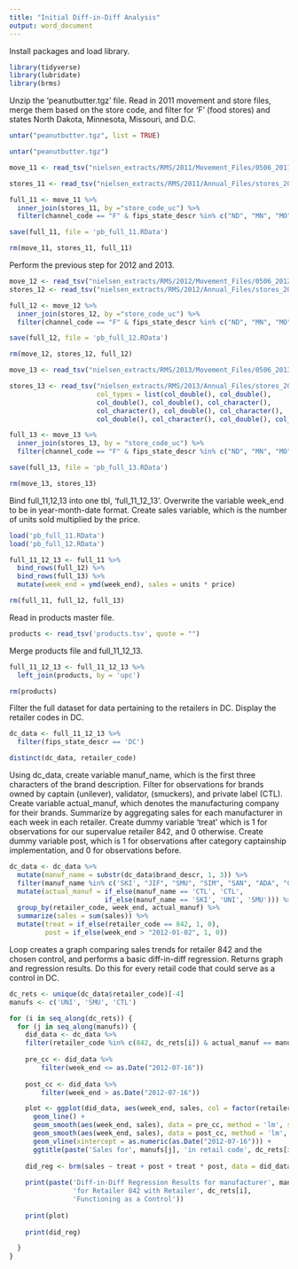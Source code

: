 ```yaml
---
title: "Initial Diff-in-Diff Analysis"
output: word_document
---
```


Install packages and load library.

```r
library(tidyverse)
library(lubridate)
library(brms)
```

Unzip the 'peanutbutter.tgz' file. Read in 2011 movement and store files, merge them based
on the store code, and filter for 'F' (food stores) and states North Dakota, Minnesota,
Missouri, and D.C.

```r
untar("peanutbutter.tgz", list = TRUE)

untar("peanutbutter.tgz")

move_11 <- read_tsv("nielsen_extracts/RMS/2011/Movement_Files/0506_2011/1421_2011.tsv")

stores_11 <- read_tsv("nielsen_extracts/RMS/2011/Annual_Files/stores_2011.tsv")

full_11 <- move_11 %>%
  inner_join(stores_11, by ="store_code_uc") %>% 
  filter(channel_code == "F" & fips_state_descr %in% c("ND", "MN", "MO" ,"DC"))

save(full_11, file = 'pb_full_11.RData')

rm(move_11, stores_11, full_11)
```

Perform the previous step for 2012 and 2013.

```r
move_12 <- read_tsv("nielsen_extracts/RMS/2012/Movement_Files/0506_2012/1421_2012.tsv")
stores_12 <- read_tsv("nielsen_extracts/RMS/2012/Annual_Files/stores_2012.tsv")

full_12 <- move_12 %>%
  inner_join(stores_12, by ="store_code_uc") %>% 
  filter(channel_code == "F" & fips_state_descr %in% c("ND", "MN", "MO" ,"DC"))

save(full_12, file = 'pb_full_12.RData')

rm(move_12, stores_12, full_12)

move_13 <- read_tsv("nielsen_extracts/RMS/2013/Movement_Files/0506_2013/1421_2013.tsv")

stores_13 <- read_tsv("nielsen_extracts/RMS/2013/Annual_Files/stores_2013.tsv", 
                      col_types = list(col_double(), col_double(),
                      col_double(), col_double(), col_character(),
                      col_character(), col_double(), col_character(), 
                      col_double(), col_character(), col_double(), col_character()))

full_13 <- move_13 %>%
  inner_join(stores_13, by = "store_code_uc") %>%
  filter(channel_code == "F" & fips_state_descr %in% c("ND", "MN", "MO", "DC"))

save(full_13, file = 'pb_full_13.RData')

rm(move_13, stores_13)
```

Bind full_11,12,13 into one tbl, 'full_11_12_13'. Overwrite the variable week_end to be in
year-month-date format. Create sales variable, which is the number of units sold multiplied
by the price.

```r
load('pb_full_11.RData')
load('pb_full_12.RData')

full_11_12_13 <- full_11 %>%
  bind_rows(full_12) %>%
  bind_rows(full_13) %>%
  mutate(week_end = ymd(week_end), sales = units * price)

rm(full_11, full_12, full_13)
```

Read in products master file.

```r
products <- read_tsv('products.tsv', quote = "")
```

Merge products file and full_11_12_13.

```r
full_11_12_13 <- full_11_12_13 %>%
  left_join(products, by = 'upc')

rm(products)
```

Filter the full dataset for data pertaining to the retailers in DC. Display the retailer
codes in DC.

```r
dc_data <- full_11_12_13 %>%
  filter(fips_state_descr == 'DC')

distinct(dc_data, retailer_code)
```

Using dc_data, create variable manuf_name, which is the first three characters of the brand
description. Filter for observations for brands owned by captain (unilever), validator, 
(smuckers), and private label (CTL). Create variable actual_manuf, which denotes the 
manufacturing company for their brands. Summarize by aggregating sales for each manufacturer
in each week in each retailer. Create dummy variable 'treat' which is 1 for observations
for our supervalue retailer 842, and 0 otherwise. Create dummy variable post, which is 1 for
observations after category captainship implementation, and 0 for observations before.

```r
dc_data <- dc_data %>%
  mutate(manuf_name = substr(dc_data$brand_descr, 1, 3)) %>%
  filter(manuf_name %in% c('SKI', "JIF", "SMU", "SIM", "SAN", "ADA", "CTL")) %>%
  mutate(actual_manuf = if_else(manuf_name == 'CTL', 'CTL',
                        if_else(manuf_name == 'SKI', 'UNI', 'SMU'))) %>%
  group_by(retailer_code, week_end, actual_manuf) %>%
  summarize(sales = sum(sales)) %>%
  mutate(treat = if_else(retailer_code == 842, 1, 0),
         post = if_else(week_end > "2012-01-02", 1, 0))
```

Loop creates a graph comparing sales trends for retailer 842 and the chosen control, and
performs a basic diff-in-diff regression. Returns graph and regression results. Do this for
every retail code that could serve as a control in DC.

```r
dc_rets <- unique(dc_data$retailer_code)[-4]
manufs <- c('UNI', 'SMU', 'CTL')

for (i in seq_along(dc_rets)) {
  for (j in seq_along(manufs)) {  
    did_data <- dc_data %>%
    filter(retailer_code %in% c(842, dc_rets[i]) & actual_manuf == manufs[j])
  
    pre_cc <- did_data %>%
        filter(week_end <= as.Date("2012-07-16"))
  
    post_cc <- did_data %>%
        filter(week_end > as.Date("2012-07-16"))

    plot <- ggplot(did_data, aes(week_end, sales, col = factor(retailer_code))) + 
      geom_line() +
      geom_smooth(aes(week_end, sales), data = pre_cc, method = 'lm', se = FALSE) +
      geom_smooth(aes(week_end, sales), data = post_cc, method = 'lm', se = FALSE) +
      geom_vline(xintercept = as.numeric(as.Date("2012-07-16"))) +
      ggtitle(paste('Sales for', manufs[j], 'in retail code', dc_rets[i]))
    
    did_reg <- brm(sales ~ treat + post + treat * post, data = did_data)
    
    print(paste('Diff-in-Diff Regression Results for manufacturer', manufs[j],
                'for Retailer 842 with Retailer', dc_rets[i], 
                'Functioning as a Control'))
    
    print(plot)
    
    print(did_reg)

  }
}
```













